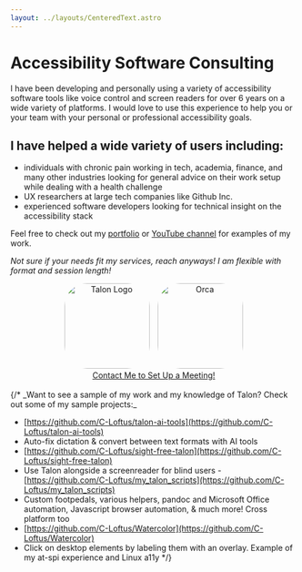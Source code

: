 ```yaml
---
layout: ../layouts/CenteredText.astro
---
```




<h1 class="text-center text-2xl">Accessibility Software Consulting</h1>

I have been developing and personally using a variety of accessibility software tools like
voice control and screen readers for over 6 years on a wide variety of
platforms. I would love to use this experience to help you or your team with your personal or
professional accessibility goals. 

<h2 class="p-8 text-center"> I have helped a wide variety of users including: </h2>

- individuals with chronic pain working in tech, academia, finance, and many other industries looking for general advice on their work setup while dealing with a health challenge
- UX researchers at large tech companies like Github Inc.
- experienced software developers looking for technical insight on the accessibility stack

Feel free to check out my [portfolio](/portfolio) or [YouTube channel](https://youtube.com/@ColtonLoftus) for examples of my work.

_Not sure if your needs fit my services, reach 
anyways! I am flexible with format and session length!_

<center>
    <div class="flex items-center justify-center mt-10 gap-10 pb-10">
        <Image
            src={talonlogo}
            alt="Talon Logo"
            title="Talon Voice Control"
            style="border-radius: 40px; margin-right: 10px; width: 150px; height: 150px;"
        />
        <Image
            src={orcalogo}
            alt="Orca"
            title="Orca Screen Reader"
            style="border-radius: 40px; width: 150px; height: 150px;"
        />
    </div>
     <a class="bg-neutral-200 dark:bg-neutral-600 rounded-md p-4 hover:opacity-50 hover:cursor-pointer hover:border-neutral-800 !no-underline" href="/contact">Contact Me to Set Up a Meeting! </a>
</center>
<br />
{/* 
_Want to see a sample of my work and my knowledge of Talon? Check out some
of my sample projects:_ 


- [https://github.com/C-Loftus/talon-ai-tools](https://github.com/C-Loftus/talon-ai-tools)
- Auto-fix dictation & convert between text formats with AI tools 
- [https://github.com/C-Loftus/sight-free-talon](https://github.com/C-Loftus/sight-free-talon)
- Use Talon alongside a screenreader for blind users -
[https://github.com/C-Loftus/my_talon_scripts](https://github.com/C-Loftus/my_talon_scripts)
- Custom footpedals, various helpers, pandoc and Microsoft Office
automation, Javascript browser automation, & much more! Cross platform too
- [https://github.com/C-Loftus/Watercolor](https://github.com/C-Loftus/Watercolor)
- Click on desktop elements by labeling them with an overlay. Example of my
at-spi experience and Linux a11y */}
